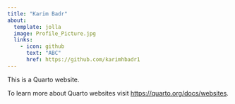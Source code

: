 ```yaml
---
title: "Karim Badr"
about:
  template: jolla
  image: Profile_Picture.jpg
  links: 
    - icon: github
      text: "ABC"
      href: https://github.com/karimhbadr1
---
```


This is a Quarto website.

To learn more about Quarto websites visit <https://quarto.org/docs/websites>.

